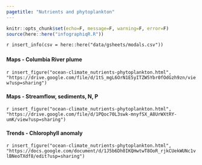 ```yaml
---
pagetitle: "Nutrients and phytoplankton"
---
```


```r
knitr::opts_chunk$set(echo=F, message=F, warning=F, error=F)
source(here::here("infographiqR.R"))
```

`r insert_info(csv = here::here("data/gsheets/modals.csv"))`


### {.tabset}

#### Maps - Columbia River plume

`r insert_figure("ocean-climate_nutrients-phytoplankton.html", "https://drive.google.com/file/d/1tS_mgL6OrN1E5yITZW5Ybr0fOdGzh9zn/view?usp=sharing")`

#### Maps - Streamflow, sediments, N, P

`r insert_figure("ocean-climate_nutrients-phytoplankton.html", "https://drive.google.com/file/d/1PQoc70L3swk-mnyfSX_A8UrWXtRY-umK/view?usp=sharing")`

#### Trends - Chlorophyll anomaly

`r insert_figure("ocean-climate_nutrients-phytoplankton.html", "https://docs.google.com/document/d/1J5b6Dh0IKQHwtwT8OoR_rjkCUekWUNc1vlBNeoTXdf8/edit?usp=sharing")`
